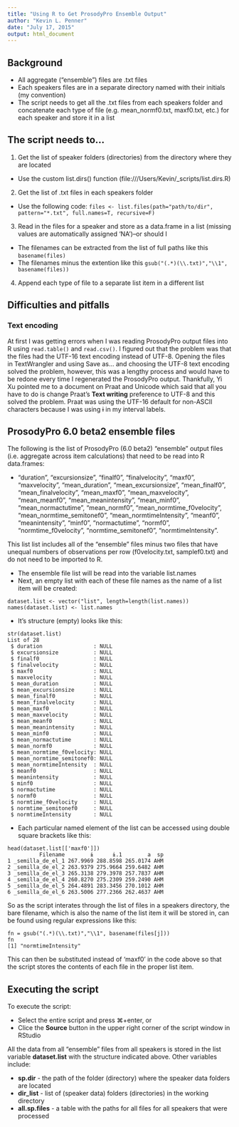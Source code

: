 ```yaml
---
title: "Using R to Get ProsodyPro Ensemble Output"
author: "Kevin L. Penner"
date: "July 17, 2015"
output: html_document
---
```


## Background
* All aggregate ("ensemble") files are .txt files
* Each speakers files are in a separate directory named with their initials (my convention)
* The script needs to get all the .txt files from each speakers folder and concatenate each type of file (e.g. mean_normf0.txt, maxf0.txt, etc.) for each speaker and store it in a list

## The script needs to...
1. Get the list of speaker folders (directories) from the directory where they are located
* Use the custom list.dirs() function (file:///Users/Kevin/_scripts/list.dirs.R)
2. Get the list of .txt files in each speakers folder
* Use the following code: ```files <- list.files(path="path/to/dir", pattern="*.txt", full.names=T, recursive=F)```
3. Read in the files for a speaker and store as a data.frame in a list (missing values are automatically assigned 'NA')--or should I 
* The filenames can be extracted from the list of full paths like this ```basename(files)```
* The filenames minus the extention like this ```gsub("(.*)(\\.txt)","\\1", basename(files))```
4. Append each type of file to a separate list item in a different list

## Difficulties and pitfalls
### Text encoding
At first I was getting errors when I was reading ProsodyPro output files into R using ```read.table()``` and ```read.csv()```. I figured out that the problem was that the files had the UTF-16 text encoding instead of UTF-8. Opening the files in TextWrangler and using Save as... and choosing the UTF-8 text encoding solved the problem, however, this was a lengthy process and would have to be redone every time I regenerated the ProsodyPro output. Thankfully, Yi Xu pointed me to a document on Praat and Unicode which said that all you have to do is change Praat's **Text writing** preference to UTF-8 and this solved the problem. Praat was using the UTF-16 default for non-ASCII characters because I was using ɨ in my interval labels.

## ProsodyPro 6.0 beta2 ensemble files
The following is the list of ProsodyPro (6.0 beta2) "ensemble" output files (i.e. aggregate across item calculations) that need to be read into R data.frames: 

* "duration", "excursionsize", "finalf0", "finalvelocity", "maxf0", "maxvelocity", "mean_duration", "mean_excursionsize", "mean_finalf0", "mean_finalvelocity", "mean_maxf0", "mean_maxvelocity", "mean_meanf0", "mean_meanintensity", "mean_minf0", "mean_normactutime", "mean_normf0", "mean_normtime_f0velocity", "mean_normtime_semitonef0", "mean_normtimeIntensity", "meanf0", "meanintensity", "minf0", "normactutime", "normf0", "normtime_f0velocity", "normtime_semitonef0", "normtimeIntensity".

This list list includes all of the "ensemble" files minus two files that have unequal numbers of observations per row (f0velocity.txt, samplef0.txt) and do not need to be imported to R.

* The ensemble file list will be read into the variable list.names
* Next, an empty list with each of these file names as the name of a list item will be created:
```
dataset.list <- vector("list", length=length(list.names))
names(dataset.list) <- list.names
```

* It's structure (empty) looks like this:
```
str(dataset.list)
List of 28
 $ duration                : NULL
 $ excursionsize           : NULL
 $ finalf0                 : NULL
 $ finalvelocity           : NULL
 $ maxf0                   : NULL
 $ maxvelocity             : NULL
 $ mean_duration           : NULL
 $ mean_excursionsize      : NULL
 $ mean_finalf0            : NULL
 $ mean_finalvelocity      : NULL
 $ mean_maxf0              : NULL
 $ mean_maxvelocity        : NULL
 $ mean_meanf0             : NULL
 $ mean_meanintensity      : NULL
 $ mean_minf0              : NULL
 $ mean_normactutime       : NULL
 $ mean_normf0             : NULL
 $ mean_normtime_f0velocity: NULL
 $ mean_normtime_semitonef0: NULL
 $ mean_normtimeIntensity  : NULL
 $ meanf0                  : NULL
 $ meanintensity           : NULL
 $ minf0                   : NULL
 $ normactutime            : NULL
 $ normf0                  : NULL
 $ normtime_f0velocity     : NULL
 $ normtime_semitonef0     : NULL
 $ normtimeIntensity       : NULL
```
* Each particular named element of the list can be accessed using double square brackets like this:
```
head(dataset.list[['maxf0']])
          Filename        ɨ      ɨ.1        a  sp
1 _semilla_de_el_1 267.9969 288.8598 265.0174 AHM
2 _semilla_de_el_2 263.9379 275.9664 259.6482 AHM
3 _semilla_de_el_3 265.3138 279.3978 257.7837 AHM
4 _semilla_de_el_4 260.8270 275.2309 259.2490 AHM
5 _semilla_de_el_5 264.4891 283.3456 270.1012 AHM
6 _semilla_de_el_6 263.5006 277.2366 262.4637 AHM
```
So as the script interates through the list of files in a speakers directory, the bare filename, which is also the name of the list item it will be stored in, can be found using regular expressions like this: 
```
fn = gsub("(.*)(\\.txt)","\\1", basename(files[j]))
fn
[1] "normtimeIntensity"
```
This can then be substituted instead of 'maxf0' in the code above so that the script stores the contents of each file in the proper list item.

## Executing the script
To execute the script:

* Select the entire script and press ⌘+enter, or
* Clice the **Source** button in the upper right corner of the script window in RStudio

All the data from all "ensemble" files from all speakers is stored in the list variable **dataset.list** with the structure indicated above. Other variables include:

* **sp.dir** - the path of the folder (directory) where the speaker data folders are located
* **dir_list** - list of (speaker data) folders (directories) in the working directory
* **all.sp.files** - a table with the paths for all files for all speakers that were processed